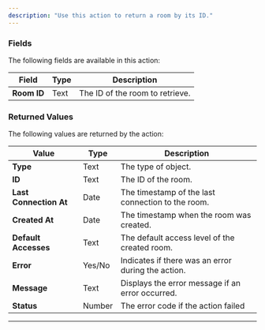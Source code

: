 ```yaml
---
description: "Use this action to return a room by its ID."
---
```



### Fields

The following fields are available in this action:

| **Field**   | **Type** | **Description**                 |
| ----------- | -------- | ------------------------------- |
| **Room ID** | Text     | The ID of the room to retrieve. |

### Returned Values

The following values are returned by the action:

| **Value**              | **Type** | **Description**                                    |
| ---------------------- | -------- | -------------------------------------------------- |
| **Type**               | Text     | The type of object.                                |
| **ID**                 | Text     | The ID of the room.                                |
| **Last Connection At** | Date     | The timestamp of the last connection to the room.  |
| **Created At**         | Date     | The timestamp when the room was created.           |
| **Default Accesses**   | Text     | The default access level of the created room.      |
| **Error**              | Yes/No   | Indicates if there was an error during the action. |
| **Message**            | Text     | Displays the error message if an error occurred.   |
| **Status**             | Number   | The error code if the action failed                |

---

<liveblocksFooter />
